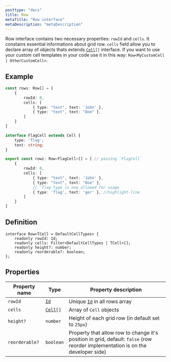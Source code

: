 ```yaml
---
posttype: "docs"
title: Row
metaTitle: "Row interface"
metaDescription: "metaDescription"
---
```


Row interface contains two necessary properties: `rowId` and `cells`. It constains essential informations about grid row.
`cells` field allow you to declare array of objects thats extends [`Cell`](link)`[]` interface.
If you want to use your custom cell templates in your code use it in this way: `Row<MyCustomCell | OtherCustomCell>`.

## Example 

```ts
const rows: Row[] = [
    {
        rowId: 0,
        cells: [
            { type: "text", text: 'John' },
            { type: "text", text: "Doe" },
        ]
    }
]

interface FlagCell extends Cell {
    type: 'flag';
    text: string;
}

export const rowz: Row<FlagCell>[] = [ // passing `FlagCell`
    {
        rowId: 0,
        cells: [
            { type: "text", text: 'John' },
            { type: "text", text: "Doe" },
            // `flag type is now allowed for usage
            { type: 'flag', text: 'ger' }, //highlight-line
        ]
    }
]
```

## Definition

```tsx
interface Row<TCell = DefaultCellTypes> {
    readonly rowId: Id;
    readonly cells: Filter<DefaultCellTypes | TCell>[];
    readonly height?: number;
    readonly reorderable?: boolean;
};
```

## Properties

| Property name     | Type                      | Property description  | 
| ------------      | -------------             | -------------         |
| `rowId`           | [`Id`](link)              | Unique [`Id`](link) in all rows array | 
| `cells`           | [`Cell`](link)`[]`        | Array of `Cell` objects | 
| `height?`         | `number`                  | Height of each grid row (in default set to `25px`)  | 
| `reorderable?`    | `boolean`                 | Property that allow row to change it's position in grid, default: `false` (row reorder implementation is on the developer side) |  
